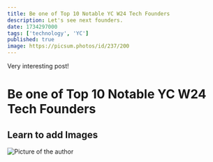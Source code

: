 ```yaml
---
title: Be one of Top 10 Notable YC W24 Tech Founders
description: Let's see next founders.
date: 1734297000
tags: ['technology', 'YC']
published: true
image: https://picsum.photos/id/237/200
---
```


<Callout type='danger'>Very interesting post!</Callout>

# Be one of Top 10 Notable YC W24 Tech Founders

## Learn to add Images

<Image
  src='/gitroll.png'
  width={500}
  height={500}
  alt='Picture of the author'
/>
